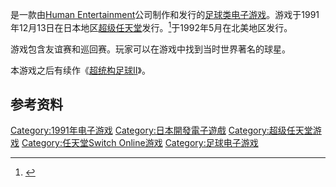 {{NoteTA
| G1=Games
|T=zh-cn:超统构足球; zh-tw:超級陣型足球;
|1=zh-cn:超统构足球; zh-tw:超級陣型足球;
}}

{{vgname|超級陣型足球|ja=スーパーフォーメーションサッカー|en=Super Soccer}}是一款由[[Human_Entertainment|Human Entertainment]]公司制作和发行的[[体育类游戏|足球类电子游戏]]。游戏于1991年12月13日在日本地区[[超级任天堂|超级任天堂]]发行。<ref name="gamefaqs">{{cite web| url = http://www.gamefaqs.com/snes/588754-super-soccer/data| title = Release information| publisher = [[GameFAQs|GameFAQs]]| date = | accessdate = 2015-11-05| language = en| deadurl = yes| archiveurl = https://web.archive.org/web/20161206164049/http://www.gamefaqs.com/snes/588754-super-soccer/data| archivedate = 2016-12-06}}</ref>于1992年5月在北美地区发行。

游戏包含友谊赛和巡回赛。玩家可以在游戏中找到当时世界著名的球星。

本游戏之后有续作《[[超统构足球II|超统构足球II]]》。

== 参考资料 ==
{{Reflist}}

{{DEFAULTSORT:Super Formation Soccer}}
[[Category:1991年电子游戏|Category:1991年电子游戏]]
[[Category:日本開發電子遊戲|Category:日本開發電子遊戲]]
[[Category:超级任天堂游戏|Category:超级任天堂游戏]]
[[Category:任天堂Switch_Online游戏|Category:任天堂Switch Online游戏]]
[[Category:足球电子游戏|Category:足球电子游戏]]

{{sports-videogame-stub}}